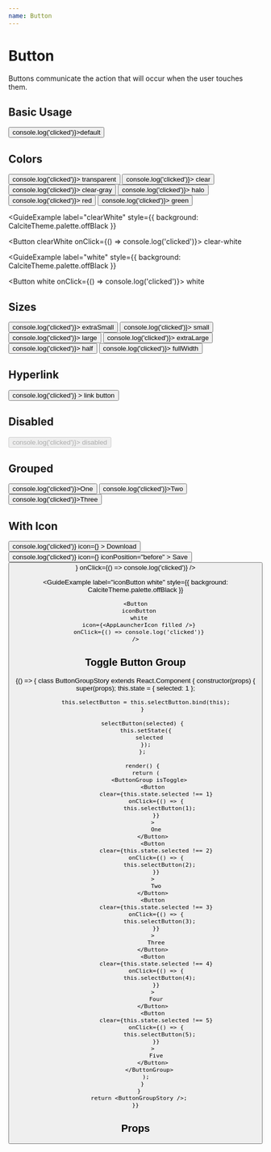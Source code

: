 ```yaml
---
name: Button
---
```






# Button

Buttons communicate the action that will occur when the user touches them.

## Basic Usage

<Playground>
  <Button onClick={() => console.log('clicked')}>default</Button>
</Playground>

## Colors

<Playground>
  <GuideExample label="transparent">
    <Button transparent onClick={() => console.log('clicked')}>
      transparent
    </Button>
  </GuideExample>

<GuideExample label="clear">
  <Button clear onClick={() => console.log('clicked')}>
    clear
  </Button>
</GuideExample>

<GuideExample label="clearGray">
  <Button clearGray onClick={() => console.log('clicked')}>
    clear-gray
  </Button>
</GuideExample>

<GuideExample label="halo">
  <Button halo onClick={() => console.log('clicked')}>
    halo
  </Button>
</GuideExample>

<GuideExample label="red">
  <Button red onClick={() => console.log('clicked')}>
    red
  </Button>
</GuideExample>
<GuideExample label="green">
  <Button green onClick={() => console.log('clicked')}>
    green
  </Button>
</GuideExample>

<GuideExample
  label="clearWhite"
  style={{ background: CalciteTheme.palette.offBlack }}
>
  <Button clearWhite onClick={() => console.log('clicked')}>
    clear-white
  </Button>
</GuideExample>

<GuideExample
  label="white"
  style={{ background: CalciteTheme.palette.offBlack }}
>
  <Button white onClick={() => console.log('clicked')}>
    white
  </Button>
</GuideExample>

</Playground>

## Sizes

<Playground>
  <GuideExample label="extraSmall">
    <Button extraSmall onClick={() => console.log('clicked')}>
      extraSmall
    </Button>
  </GuideExample>

<GuideExample label="small">
  <Button small onClick={() => console.log('clicked')}>
    small
  </Button>
</GuideExample>

<GuideExample label="large">
  <Button large onClick={() => console.log('clicked')}>
    large
  </Button>
</GuideExample>

<GuideExample label="extraLarge">
  <Button extraLarge onClick={() => console.log('clicked')}>
    extraLarge
  </Button>
</GuideExample>

<GuideExample label="half">
  <Button half onClick={() => console.log('clicked')}>
    half
  </Button>
</GuideExample>

<GuideExample label="fullWidth">
  <Button fullWidth onClick={() => console.log('clicked')}>
    fullWidth
  </Button>
</GuideExample>
</Playground>

## Hyperlink

<Playground>
  <Button
    href="https://esri.com"
    target="_blank"
    onClick={() => console.log('clicked')}
  >
    link button
  </Button>
</Playground>

## Disabled

<Playground>
  <Button disabled onClick={() => console.log('clicked')}>
    disabled
  </Button>
</Playground>

## Grouped

<Playground>
  <ButtonGroup>
    <Button onClick={() => console.log('clicked')}>One</Button>
    <Button onClick={() => console.log('clicked')}>Two</Button>
    <Button onClick={() => console.log('clicked')}>Three</Button>
  </ButtonGroup>
</Playground>

## With Icon

<Playground>
  <GuideExample>
    <Button
      onClick={() => console.log('clicked')}
      icon={<DownloadToIcon size={16} />}
    >
      Download
    </Button>
  </GuideExample>
  <GuideExample label={`iconPosition="before"`}>
    <Button
      onClick={() => console.log('clicked')}
      icon={<SaveIcon size={16} />}
      iconPosition="before"
    >
      Save
    </Button>
  </GuideExample>

<GuideExample label="iconButton">
  <Button
    iconButton
    icon={<AppLauncherIcon />}
    onClick={() => console.log('clicked')}
  />
</GuideExample>

  <GuideExample
    label="iconButton white"
    style={{ background: CalciteTheme.palette.offBlack }}
  >
    <Button
      iconButton
      white
      icon={<AppLauncherIcon filled />}
      onClick={() => console.log('clicked')}
    />
  </GuideExample>
</Playground>

## Toggle Button Group

<Playground>
{() => {
      class ButtonGroupStory extends React.Component {
        constructor(props) {
          super(props);
          this.state = {
            selected: 1
          };

          this.selectButton = this.selectButton.bind(this);
        }

        selectButton(selected) {
          this.setState({
            selected
          });
        };

        render() {
          return (
            <ButtonGroup isToggle>
              <Button
                clear={this.state.selected !== 1}
                onClick={() => {
                  this.selectButton(1);
                }}
              >
                One
              </Button>
              <Button
                clear={this.state.selected !== 2}
                onClick={() => {
                  this.selectButton(2);
                }}
              >
                Two
              </Button>
              <Button
                clear={this.state.selected !== 3}
                onClick={() => {
                  this.selectButton(3);
                }}
              >
                Three
              </Button>
              <Button
                clear={this.state.selected !== 4}
                onClick={() => {
                  this.selectButton(4);
                }}
              >
                Four
              </Button>
              <Button
                clear={this.state.selected !== 5}
                onClick={() => {
                  this.selectButton(5);
                }}
              >
                Five
              </Button>
            </ButtonGroup>
          );
        }
      }
      return <ButtonGroupStory />;
    }}

</Playground>

## Props

<PropsTable of={Button} />
